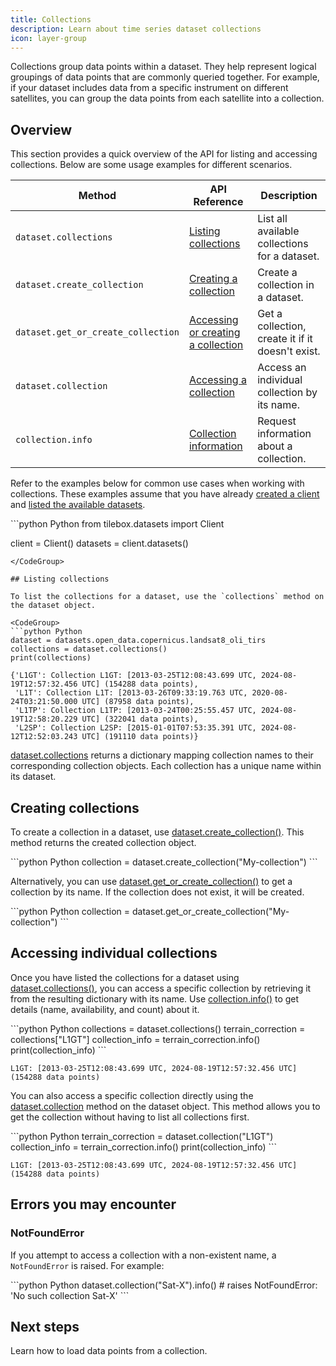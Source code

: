 ```yaml
---
title: Collections
description: Learn about time series dataset collections
icon: layer-group
---
```


Collections group data points within a dataset. They help represent logical groupings of data points that are commonly queried together. For example, if your dataset includes data from a specific instrument on different satellites, you can group the data points from each satellite into a collection.

## Overview

This section provides a quick overview of the API for listing and accessing collections. Below are some usage examples for different scenarios.

| Method                             | API Reference                                                                                          | Description                                      |
| ---------------------------------- | ------------------------------------------------------------------------------------------------------ | ------------------------------------------------ |
| `dataset.collections`              | [Listing collections](/api-reference/tilebox.datasets/Dataset.collections)                             | List all available collections for a dataset.    |
| `dataset.create_collection`        | [Creating a collection](/api-reference/tilebox.datasets/Dataset.create_collection)                     | Create a collection in a dataset.                |
| `dataset.get_or_create_collection` | [Accessing or creating a collection](/api-reference/tilebox.datasets/Dataset.get_or_create_collection) | Get a collection, create it if it doesn't exist. |
| `dataset.collection`               | [Accessing a collection](/api-reference/tilebox.datasets/Dataset.collection)                           | Access an individual collection by its name.     |
| `collection.info`                  | [Collection information](/api-reference/tilebox.datasets/Collection.info)                              | Request information about a collection.          |

Refer to the examples below for common use cases when working with collections. These examples assume that you have already [created a client](/datasets/introduction#creating-a-datasets-client) and [listed the available datasets](/api-reference/tilebox.datasets/Client.datasets).

<CodeGroup>
```python Python
from tilebox.datasets import Client

client = Client()
datasets = client.datasets()
```
</CodeGroup>

## Listing collections

To list the collections for a dataset, use the `collections` method on the dataset object.

<CodeGroup>
```python Python
dataset = datasets.open_data.copernicus.landsat8_oli_tirs
collections = dataset.collections()
print(collections)
```
</CodeGroup>

```plaintext Output
{'L1GT': Collection L1GT: [2013-03-25T12:08:43.699 UTC, 2024-08-19T12:57:32.456 UTC] (154288 data points),
 'L1T': Collection L1T: [2013-03-26T09:33:19.763 UTC, 2020-08-24T03:21:50.000 UTC] (87958 data points),
 'L1TP': Collection L1TP: [2013-03-24T00:25:55.457 UTC, 2024-08-19T12:58:20.229 UTC] (322041 data points),
 'L2SP': Collection L2SP: [2015-01-01T07:53:35.391 UTC, 2024-08-12T12:52:03.243 UTC] (191110 data points)}
```

[dataset.collections](/api-reference/tilebox.datasets/Dataset.collections) returns a dictionary mapping collection names to their corresponding collection objects. Each collection has a unique name within its dataset.

## Creating collections

To create a collection in a dataset, use [dataset.create_collection()](/api-reference/tilebox.datasets/Dataset.create_collection). This method returns the created collection object.

<CodeGroup>
```python Python
collection = dataset.create_collection("My-collection")
```
</CodeGroup>

Alternatively, you can use [dataset.get_or_create_collection()](/api-reference/tilebox.datasets/Dataset.get_or_create_collection) to get a collection by its name. If the collection does not exist, it will be created.

<CodeGroup>
```python Python
collection = dataset.get_or_create_collection("My-collection")
```
</CodeGroup>

## Accessing individual collections

Once you have listed the collections for a dataset using [dataset.collections()](/api-reference/tilebox.datasets/Dataset.collections), you can access a specific collection by retrieving it from the resulting dictionary with its name. Use [collection.info()](/api-reference/tilebox.datasets/Collection.info) to get details (name, availability, and count) about it.

<CodeGroup>  
```python Python
collections = dataset.collections()
terrain_correction = collections["L1GT"]
collection_info = terrain_correction.info()
print(collection_info)
```
</CodeGroup>

```plaintext Output
L1GT: [2013-03-25T12:08:43.699 UTC, 2024-08-19T12:57:32.456 UTC] (154288 data points)
```

You can also access a specific collection directly using the [dataset.collection](/api-reference/tilebox.datasets/Dataset.collection) method on the dataset object. This method allows you to get the collection without having to list all collections first.

<CodeGroup>
```python Python
terrain_correction = dataset.collection("L1GT")
collection_info = terrain_correction.info()
print(collection_info)
```
</CodeGroup>

```plaintext Output
L1GT: [2013-03-25T12:08:43.699 UTC, 2024-08-19T12:57:32.456 UTC] (154288 data points)
```

## Errors you may encounter

### NotFoundError

If you attempt to access a collection with a non-existent name, a `NotFoundError` is raised. For example:

<CodeGroup>
```python Python
dataset.collection("Sat-X").info() # raises NotFoundError: 'No such collection Sat-X'
```
</CodeGroup>

## Next steps

<CardGroup cols={2}>
  <Card title="Loading Data" icon="download" href="/datasets/loading-data" horizontal>
    Learn how to load data points from a collection.
  </Card>
</CardGroup>
